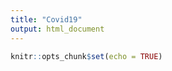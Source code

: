 ```yaml
---
title: "Covid19"
output: html_document
---
```


```r
knitr::opts_chunk$set(echo = TRUE)
```


